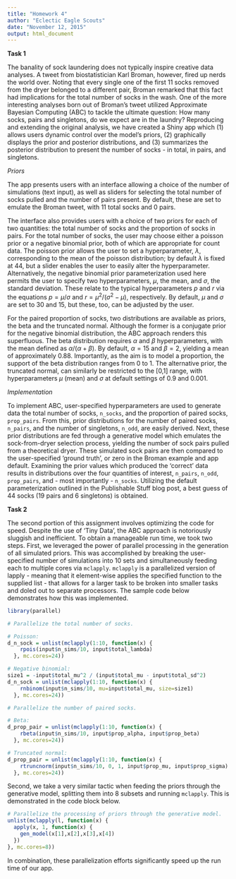 ```yaml
---
title: "Homework 4"
author: "Eclectic Eagle Scouts"
date: "November 12, 2015"
output: html_document
---
```


**Task 1**

The banality of sock laundering does not typically inspire creative data analyses. A tweet from biostatistician Karl Broman, however, fired up nerds the world over. Noting that every single one of the first 11 socks removed from the dryer belonged to a different pair, Broman remarked that this fact had implications for the total number of socks in the wash. One of the more interesting analyses born out of Broman's tweet utilized Approximate Bayesian Computing (ABC) to tackle the ultimate question: How many socks, pairs and singletons, do we expect are in the laundry? Reproducing and extending the original analysis, we have created a Shiny app which (1) allows users dynamic control over the model's priors, (2) graphically displays the prior and posterior distributions, and (3) summarizes the posterior distribution to present the number of socks - in total, in pairs, and singletons.   

*Priors*

The app presents users with an interface allowing a choice of the number of simulations (text input), as well as sliders for selecting the total number of socks pulled and the number of pairs present. By default, these are set to emulate the Broman tweet, with 11 total socks and 0 pairs. 

The interface also provides users with a choice of two priors for each of two quantities: the total number of socks and the proportion of socks in pairs. For the total number of socks, the user may choose either a poisson prior or a negative binomial prior, both of which are appropriate for count data. The poisson prior allows the user to set a hyperparameter, $\lambda$, corresponding to the mean of the poisson distribution; by default $\lambda$ is fixed at 44, but a slider enables the user to easily alter the hyperparameter. Alternatively, the negative binomial prior parameterization used here permits the user to specify two hyperparameters, $\mu$, the mean, and $\sigma$, the standard deviation. These relate to the typical hyperparameters $p$ and $r$ via the equations $p=\mu/\sigma$ and $r=\mu^2/(\sigma^2-\mu)$, respectively. By default, $\mu$ and $\sigma$ are set to 30 and 15, but these, too, can be adjusted by the user.

For the paired proportion of socks, two distributions are available as priors, the beta and the truncated normal. Although the former is a conjugate prior for the negative binomial distribution, the ABC approach renders this superfluous. The beta distribution requires $\alpha$ and $\beta$ hyperparameters, with the mean defined as $\alpha/(\alpha+\beta)$. By default, $\alpha=15$ and $\beta=2$, yielding a mean of approximately 0.88. Importantly, as the aim is to model a proportion, the support of the beta distribution ranges from 0 to 1. The alternative prior, the truncated normal, can similarly be restricted to the [0,1] range, with hyperparameters $\mu$ (mean) and $\sigma$ at default settings of 0.9 and 0.001. 

*Implementation*

To implement ABC, user-specified hyperparameters are used to generate data the total number of socks, `n_socks`, and the proportion of paired socks, `prop_pairs`. From this, prior distributions for the number of paired socks, `n_pairs`, and the number of singletons, `n_odd`, are easily derived. Next, these prior distributions are fed through a generative model which emulates the sock-from-dryer selection process, yielding the number of sock pairs pulled from a theoretical dryer. These simulated sock pairs are then compared to the user-specified 'ground truth', or zero in the Broman example and app default. Examining the prior values which produced the 'correct' data results in distributions over the four quantities of interest, `n_pairs`, `n_odd`, `prop_pairs`, and - most importantly - `n_socks`. Utilizing the default parameterization outlined in the Publishable Stuff blog post, a best guess of 44 socks (19 pairs and 6 singletons) is obtained.

**Task 2**

The second portion of this assignment involves optimizing the code for speed. Despite the use of 'Tiny Data', the ABC approach is notoriously sluggish and inefficient. To obtain a manageable run time, we took two steps. First, we leveraged the power of parallel processing in the generation of all simulated priors. This was accomplished by breaking the user-specified number of simulations into 10 sets and simultaneously feeding each to multiple cores via `mclapply`. `mclapply` is a parallelized version of lapply - meaning that it element-wise applies the specified function to the supplied list - that allows for a larger task to be broken into smaller tasks and doled out to separate processors. The sample code below demonstrates how this was implemented.

```r
library(parallel)

# Parallelize the total number of socks.

# Poisson:
d_n_sock = unlist(mclapply(1:10, function(x) {
    rpois(input$n_sims/10, input$total_lambda)
  }, mc.cores=24))

# Negative binomial:
size1 = -input$total_mu^2 / (input$total_mu - input$total_sd^2)
d_n_sock = unlist(mclapply(1:10, function(x) {
    rnbinom(input$n_sims/10, mu=input$total_mu, size=size1)
  }, mc.cores=24))

# Parallelize the number of paired socks.

# Beta:
d_prop_pair = unlist(mclapply(1:10, function(x) {
    rbeta(input$n_sims/10, input$prop_alpha, input$prop_beta) 
  }, mc.cores=24))

# Truncated normal:
d_prop_pair = unlist(mclapply(1:10, function(x) {
    rtruncnorm(input$n_sims/10, 0, 1, input$prop_mu, input$prop_sigma)
  }, mc.cores=24))
```

Second, we take a very similar tactic when feeding the priors through the generative model, splitting them into 8 subsets and running `mclapply`. This is demonstrated in the code block below.

```r
# Parallelize the processing of priors through the generative model.
unlist(mclapply(l, function(x) {
  apply(x, 1, function(x) {
    gen_model(x[1],x[2],x[3],x[4])
  })
}, mc.cores=8))
```

In combination, these parallelization efforts significantly speed up the run time of our app.
